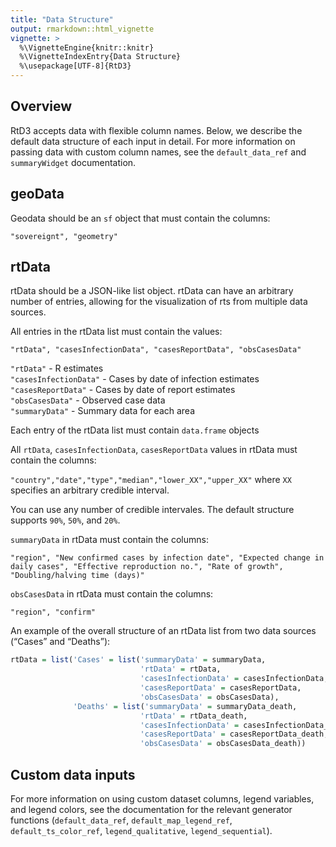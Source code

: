 ```yaml
---
title: "Data Structure"
output: rmarkdown::html_vignette
vignette: >
  %\VignetteEngine{knitr::knitr}
  %\VignetteIndexEntry{Data Structure}
  %\usepackage[UTF-8]{RtD3}
---
```


## Overview  

RtD3 accepts data with flexible column names. Below, we describe the default data structure of each input in detail. For more information on passing data with custom column names, see the `default_data_ref` and `summaryWidget` documentation.

## geoData  
Geodata should be an `sf` object that must contain the columns:  
  
`"sovereignt", "geometry"`  
  
## rtData
  
rtData should be a JSON-like list object. rtData can have an arbitrary number of entries, allowing for the visualization of rts from multiple data sources.   

All entries in the rtData list must contain the values:  
   
`"rtData", "casesInfectionData", "casesReportData", "obsCasesData"`  
  
`"rtData"` - R estimates  
`"casesInfectionData"` - Cases by date of infection estimates  
`"casesReportData"` - Cases by date of report estimates  
`"obsCasesData"` - Observed case data  
`"summaryData"` - Summary data for each area

Each entry of the rtData list must contain `data.frame` objects

All `rtData`, `casesInfectionData`, `casesReportData` values in rtData must contain the columns:  
  
`"country","date","type","median","lower_XX","upper_XX"` where `XX` specifies an arbitrary credible interval. 

You can use any number of credible intervales. The default structure supports `90%`, `50%`, and `20%`.

`summaryData` in rtData must contain the columns:  
  
`"region", "New confirmed cases by infection date", "Expected change in daily cases", "Effective reproduction no.", "Rate of growth", "Doubling/halving time (days)"`  

`obsCasesData` in rtData must contain the columns: 

`"region", "confirm"`

An example of the overall structure of an rtData list from two data sources ("Cases" and "Deaths"):

``` r

rtData = list('Cases' = list('summaryData' = summaryData,
                             'rtData' = rtData, 
                             'casesInfectionData' = casesInfectionData, 
                             'casesReportData' = casesReportData, 
                             'obsCasesData' = obsCasesData),
              'Deaths' = list('summaryData' = summaryData_death,
                             'rtData' = rtData_death, 
                             'casesInfectionData' = casesInfectionData_death, 
                             'casesReportData' = casesReportData_death, 
                             'obsCasesData' = obsCasesData_death))

```

## Custom data inputs

For more information on using custom dataset columns, legend variables, and legend colors, see the documentation for the relevant generator functions (`default_data_ref`, `default_map_legend_ref`, `default_ts_color_ref`, `legend_qualitative`, `legend_sequential`).
